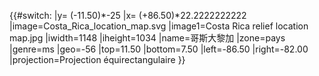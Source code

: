 <includeonly>{{#switch:{{{1}}}
|y= ({{{2}}}-11.50)*-25
|x= ({{{3}}}+86.50)*22.2222222222
|image=Costa_Rica_location_map.svg
|image1=Costa Rica relief location map.jpg
|iwidth=1148
|iheight=1034
|name=哥斯大黎加
|zone=pays
|genre=ms
|geo=-56
|top=11.50
|bottom=7.50
|left=-86.50
|right=-82.00 
|projection=Projection équirectangulaire
}}</includeonly><noinclude>{{Location map/Info|Costa Rica}}
{{Documentation}}
</noinclude>